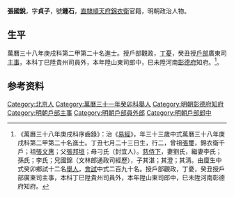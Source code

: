 {{明清人物信息框
| 姓名 = 張國銳
| 原名 =
| 圖片名稱= 
| 圖片大小 =
| 圖片說明 = 
| 最高職務 = 彰德府知府
| 國家 = 大明 
| 爵位 =
| 籍貫 = [[直隸|直隸]][[順天府|順天府]][[錦衣衛|錦衣衛]]
| 族裔 = 
| 旗籍 = 
| 字號 = 
| 諡號 =
| 出生日期 = 丁丑七月二十三日
| 出生地點 =
| 逝世日期 = 
| 逝世地點 =
| 墓葬 =
| 配偶 = 劉氏；李氏；孫氏；李氏
| 親屬 = 曾祖[[張璽|張璽]]，祖[[張文惠|張文惠]]，父[[張邦垣|張邦垣]]，母刁氏（封宜人）
| 出身 =
* 萬曆三十八年庚戌科進士
| 經歷 =
| 著作 =  
}}
'''張國銳'''{{BD|1578年||？年||}}，字'''貞子'''，號'''鍾石'''，[[直隸|直隸]][[順天府|順天府]][[錦衣衛|錦衣衛]]官籍，明朝政治人物。

== 生平 ==
萬曆三十八年庚戌科第二甲第二十名進士。授戶部觀政，[[丁憂|丁憂]]，癸丑授[[戶部|戶部]]廣東司[[主事|主事]]，本科丁巳陞貴州司員外，本年陞山東司郎中，巳未陞河南[[彰德府|彰德府]]知府。<ref>《萬曆三十八年庚戌科序齒錄》：治《[[易經|易經]]》，年三十三歲中式萬曆三十八年庚戌科第二甲第二十名進士。丁丑七月二十三日生，行二，曾祖[[張璽|張璽]]，錦衣衛千戶；祖[[張文惠|張文惠]]；父[[張邦垣|張邦垣]]；母刁氏（封宜人）。[[慈侍下|慈侍下]]，妻劉氏，繼妻李氏；孫氏；李氏；兄國錦（文林郎通政司經歷），子其湛；其澄；其清。由廩生中式癸卯鄉試十二名[[舉人|舉人]]，[[會試|會試]]中式二百九十名。授戶部觀政，丁憂，癸丑授戶部廣東司主事，本科丁巳陞貴州司員外，本年陞山東司郎中，巳未陞河南彰德府知府。</ref>。

== 参考资料 ==
{{reflist}}

{{萬曆三十八年庚戌科殿试金榜}}

{{Authority control}}

{{DEFAULTSORT:Zhang張}}
[[Category:北京人|Category:北京人]]
[[Category:萬曆三十一年癸卯科舉人|Category:萬曆三十一年癸卯科舉人]]
[[Category:明朝彰德府知府|Category:明朝彰德府知府]]
[[Category:明朝戶部主事|Category:明朝戶部主事]]
[[Category:明朝戶部員外郎|Category:明朝戶部員外郎]]
[[Category:明朝戶部郎中|Category:明朝戶部郎中]]


{{明朝人物小作品}}